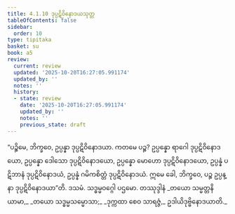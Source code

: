 ```yaml
---
title: 4.1.10 ဒုပ္ပဋိဝိနောဒယသုတ္တ
tableOfContents: false
sidebar:
  order: 10
type: tipitaka
basket: su
book: a5
review:
  current: review
  updated: '2025-10-20T16:27:05.991174'
  updated_by: ''
  notes: ''
  history:
  - state: review
    date: '2025-10-20T16:27:05.991174'
    updated_by: ''
    notes: ''
    previous_state: draft
---
```



<DynamicBreadcrumb />


<ReviewStatus review={frontmatter.review} showDetails={true} />

<HypothesisAnnotation frontmatter={frontmatter} />

<Division number="160" book="a5" e="ch" v="16" p="162">

<Paragraph number="927" book="a5">
“ပဉ္စိမေ, ဘိက္ခဝေ, ဥပ္ပန္နာ ဒုပ္ပဋိဝိနောဒယာ. ကတမေ ပဉ္စ? ဥပ္ပန္နော ရာဂေါ ဒုပ္ပဋိဝိနောဒယော, ဥပ္ပန္နော ဒေါသော ဒုပ္ပဋိဝိနောဒယော, ဥပ္ပန္နော မောဟော ဒုပ္ပဋိဝိနောဒယော, ဥပ္ပန္နံ ပဋိဘာနံ ဒုပ္ပဋိဝိနောဒယံ, ဥပ္ပန္နံ ဂမိကစိတ္တံ ဒုပ္ပဋိဝိနောဒယံ. ဣမေ ခေါ, ဘိက္ခဝေ, ပဉ္စ ဥပ္ပန္နာ ဒုပ္ပဋိဝိနောဒယာ”တိ.

</Paragraph>
</Division>

<Paragraph number="928" type="center" book="a5">
ဒသမံ.



</Paragraph>

<Paragraph number="929" type="center" book="a5">
သဒ္ဓမ္မဝဂ္ဂေါ ပဌမော.



</Paragraph>

<Paragraph number="930" type="center" book="a5">
တဿုဒ္ဒါနံ


</Paragraph>

<Paragraph number="931" type="verses" book="a5">
_တယော သမ္မတ္တနိယာမာ,_  
_တယော သဒ္ဓမ္မသမ္မောသာ;_  
_ဒုက္ကထာ စေဝ သာရဇ္ဇံ,_  
ဥဒါယိဒုဗ္ဗိနောဒယာတိ._
</Paragraph>